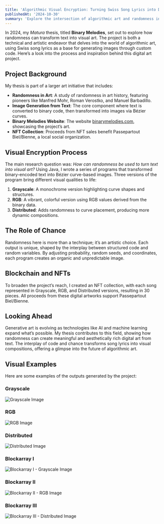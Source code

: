 ```yaml
---
title: 'Algorithmic Visual Encryption: Turning Swiss Song Lyrics into Digital Art'
publishedAt: '2024-10-30'
summary: 'Explore the intersection of algorithmic art and randomness in Alix Franck’s *Matura* thesis, where Swiss song lyrics are converted into unique visual art forms using custom-developed programs. This thesis examines the role of randomness in digital art and its potential for creating new aesthetic expressions.'
---
```


In 2024, my *Matura* thesis, titled **Binary Melodies**, set out to explore how randomness can transform text into visual art. The project is both a technical and artistic endeavor that delves into the world of algorithmic art, using Swiss song lyrics as a base for generating images through custom code. Here’s a look into the process and inspiration behind this digital art project.

## Project Background

My thesis is part of a larger art initiative that includes:
- **Randomness in Art**: A study of randomness in art history, featuring pioneers like Manfred Mohr, Roman Verostko, and Manuel Barbadillo.
- **Image Generation from Text**: The core component where text is converted to binary code, then transformed into images via Bézier curves.
- **Binary Melodies Website**: The website [binarymelodies.com](https://binarymelodies.com), showcasing the project’s art.
- **NFT Collection**: Proceeds from NFT sales benefit Passepartout Biel/Bienne, a local social organization.

## Visual Encryption Process

The main research question was: *How can randomness be used to turn text into visual art?* Using Java, I wrote a series of programs that transformed binary-encoded text into Bézier curve-based images. Three versions of the program bring different visual qualities to life:

1. **Grayscale**: A monochrome version highlighting curve shapes and structures.
2. **RGB**: A vibrant, colorful version using RGB values derived from the binary data.
3. **Distributed**: Adds randomness to curve placement, producing more dynamic compositions.

## The Role of Chance

Randomness here is more than a technique; it’s an artistic choice. Each output is unique, shaped by the interplay between structured code and random variables. By adjusting probability, random seeds, and coordinates, each program creates an organic and unpredictable image.

## Blockchain and NFTs

To broaden the project’s reach, I created an NFT collection, with each song represented in Grayscale, RGB, and Distributed versions, resulting in 30 pieces. All proceeds from these digital artworks support Passepartout Biel/Bienne.

## Looking Ahead

Generative art is evolving as technologies like AI and machine learning expand what’s possible. My thesis contributes to this field, showing how randomness can create meaningful and aesthetically rich digital art from text. The interplay of code and chance transforms song lyrics into visual compositions, offering a glimpse into the future of algorithmic art.

## Visual Examples

Here are some examples of the outputs generated by the project:

### Grayscale
![Grayscale Image](/images/Picture6.png)

### RGB
![RGB Image](public/images/Picture5.jpg)

### Distributed
![Distributed Image](public/images/Picture4.jpg)

### Blockarray I
![Blockarray I - Grayscale Image](public/images/Picture1.png)

### Blockarray II
![Blockarray II - RGB Image](public/images/Picture2.jpg)

### Blockarray III
![Blockarray III - Distributed Image](public/images/Picture3.png)